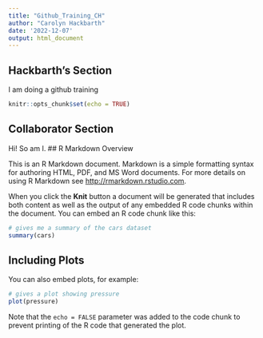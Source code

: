 ```yaml
---
title: "Github_Training_CH"
author: "Carolyn Hackbarth"
date: '2022-12-07'
output: html_document
---
```



## Hackbarth's Section
I am doing a github training

```r
knitr::opts_chunk$set(echo = TRUE)
```

## Collaborator Section
Hi! So am I.
## R Markdown Overview

This is an R Markdown document. Markdown is a simple formatting syntax for authoring HTML, PDF, and MS Word documents. For more details on using R Markdown see <http://rmarkdown.rstudio.com>.

When you click the **Knit** button a document will be generated that includes both content as well as the output of any embedded R code chunks within the document. You can embed an R code chunk like this:

```r
# gives me a summary of the cars dataset
summary(cars)
```

## Including Plots

You can also embed plots, for example:

```r
# gives a plot showing pressure
plot(pressure)
```

Note that the `echo = FALSE` parameter was added to the code chunk to prevent printing of the R code that generated the plot.
